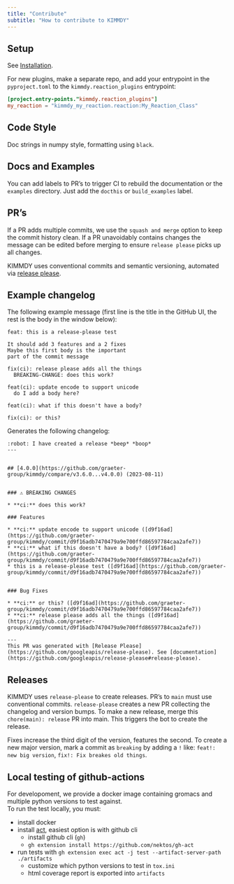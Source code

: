 ```yaml
---
title: "Contribute"
subtitle: "How to contribute to KIMMDY"
---
```


## Setup

See [Installation](./install-kimmdy.qmd). 

For new plugins, make a separate repo, and add your entrypoint in the 
`pyproject.toml` to the `kimmdy.reaction_plugins` entrypoint:

```pyproject.toml
[project.entry-points."kimmdy.reaction_plugins"]
my_reaction = "kimmdy_my_reaction.reaction:My_Reaction_Class"
```


## Code Style

Doc strings in numpy style, formatting using `black`.

## Docs and Examples

You can add labels to PR's to trigger CI to rebuild the documentation 
or the `examples` directory. Just add the `docthis` or `build_examples` label.


## PR's

If a PR adds multiple commits, we use the `squash and merge` option to keep 
the commit history clean. If a PR unavoidably contains changes the message 
can be edited before merging to ensure `release please` picks up all changes.

KIMMDY uses conventional commits and semantic versioning,
automated via [release please](https://github.com/googleapis/release-please).

::: {.callout-tip collapse=true}
## Example changelog

The following example message (first line is the title in the GitHub UI, the rest is the body in the window below):

```
feat: this is a release-please test

It should add 3 features and a 2 fixes
Maybe this first body is the important
part of the commit message

fix(ci): release please adds all the things
  BREAKING-CHANGE: does this work?

feat(ci): update encode to support unicode
  do I add a body here?

feat(ci): what if this doesn't have a body?

fix(ci): or this?
```

Generates the following changelog:

```
:robot: I have created a release *beep* *boop*
---


## [4.0.0](https://github.com/graeter-group/kimmdy/compare/v3.6.0...v4.0.0) (2023-08-11)


### ⚠ BREAKING CHANGES

* **ci:** does this work?

### Features

* **ci:** update encode to support unicode ([d9f16ad](https://github.com/graeter-group/kimmdy/commit/d9f16adb7470479a9e700ffd86597784caa2afe7))
* **ci:** what if this doesn't have a body? ([d9f16ad](https://github.com/graeter-group/kimmdy/commit/d9f16adb7470479a9e700ffd86597784caa2afe7))
* this is a release-please test ([d9f16ad](https://github.com/graeter-group/kimmdy/commit/d9f16adb7470479a9e700ffd86597784caa2afe7))


### Bug Fixes

* **ci:** or this? ([d9f16ad](https://github.com/graeter-group/kimmdy/commit/d9f16adb7470479a9e700ffd86597784caa2afe7))
* **ci:** release please adds all the things ([d9f16ad](https://github.com/graeter-group/kimmdy/commit/d9f16adb7470479a9e700ffd86597784caa2afe7))

---
This PR was generated with [Release Please](https://github.com/googleapis/release-please). See [documentation](https://github.com/googleapis/release-please#release-please).
```
:::

## Releases

KIMMDY uses `release-please` to create releases. 
PR's to `main` must use conventional commits. 
`release-please` creates a new PR collecting the changelog and version bumps.
To make a new release, merge this `chore(main): release` PR into main. 
This triggers the bot to create the release.

Fixes increase the third digit of the version, features the second.
To create a new major version, mark a commit as `breaking` by adding a `!` like:
`feat!: new big version`, `fix!: Fix breakes old things`.


## Local testing of github-actions

For developoment, we provide a docker image containing gromacs and multiple 
python versions to test against.  
To run the test locally, you must:

- install docker
- install [act](https://github.com/nektos/act), easiest option is with github cli
    - install github cli (`gh`)
    - `gh extension install https://github.com/nektos/gh-act`
- run tests with `gh extension exec act -j test --artifact-server-path ./artifacts`
    - customize which python versions to test in `tox.ini` 
    - html coverage report is exported into `artifacts`

